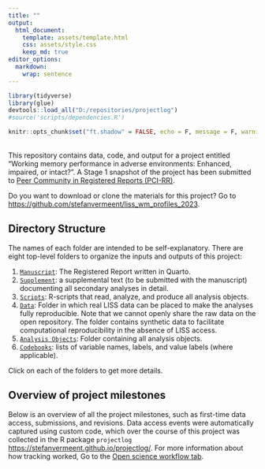 ```yaml
---
title: ""
output: 
  html_document:
    template: assets/template.html
    css: assets/style.css
    keep_md: true
editor_options: 
  markdown: 
    wrap: sentence
---
```


```r
library(tidyverse)
library(glue)
devtools::load_all("D:/repositories/projectlog")
#source('scripts/dependencies.R')

knitr::opts_chunk$set("ft.shadow" = FALSE, echo = F, message = F, warning = F)

```
<br>
This repository contains data, code, and output for a project entitled "Working memory performance in adverse environments: Enhanced, impaired, or intact?". A Stage 1 snapshot of the project has been submitted to [Peer Community in Registered Reports (PCI-RR)](https://rr.peercommunityin.org/).

Do you want to download or clone the materials for this project? Go to [https://github.com/stefanvermeent/liss_wm_profiles_2023](https://github.com/stefanvermeent/liss_wm_profiles_2023).

## Directory Structure {#structure}

The names of each folder are intended to be self-explanatory.
There are eight top-level folders to organize the inputs and outputs of this project:

1.  [`Manuscript`](https://stefanvermeent.github.io/abcd_ddm/registered_report/README.html): The Registered Report written in Quarto.
2.  [`Supplement`](https://stefanvermeent.github.io/abcd_ddm/supplement/README.html): a supplemental text (to be submitted with the manuscript) documenting all secondary analyses in detail.
3.  [`Scripts`](https://stefanvermeent.github.io/abcd_ddm/scripts/README.html): R-scripts that read, analyze, and produce all analysis objects.
4.  [`Data`](https://stefanvermeent.github.io/abcd_ddm/data/README.html): Folder in which real LISS data can be placed to make the analyses fully reproducible. Note that we cannot openly share the raw data on the open repository. The folder contains synthetic data to facilitate computational reproducibility in the absence of LISS access.
5.  [`Analysis Objects`](https://stefanvermeent.github.io/abcd_ddm/analysis_objects/README.html): Folder containing all analysis objects.
6.  [`Codebooks`](https://stefanvermeent.github.io/abcd_ddm/codebooks/README.html): lists of variable names, labels, and value labels (where applicable).

Click on each of the folders to get more details.

## Overview of project milestones

Below is an overview of all the project milestones, such as first-time data access, submissions, and revisions.
Data access events were automatically captured using custom code, which over the course of this project was collected in the R package `projectlog` [https://stefanvermeent.github.io/projectlog/](https://stefanvermeent.github.io/projectlog/).
For more information about how tracking worked, Go to the [Open science workflow tab](https://stefanvermeent.github.io/abcd_ddm/opensci_workflow/README.html).




